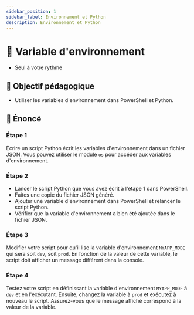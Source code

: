 ```yaml
---
sidebar_position: 1
sidebar_label: Environnement et Python
description: Environnement et Python
---
```



# 🐚 Variable d'environnement

- Seul à votre rythme

## 🎯 Objectif pédagogique

- Utiliser les variables d'environnement dans PowerShell et Python.

## 📜 Énoncé


### Étape 1

Écrire un script Python écrit les variables d'environnement
dans un fichier JSON. Vous pouvez utiliser le module `os` pour accéder aux
variables d'environnement.

### Étape 2

- Lancer le script Python que vous avez écrit à l'étape 1 dans PowerShell.
- Faites une copie du fichier JSON généré.
- Ajouter une variable d'environnement dans PowerShell et relancer le script Python.
- Vérifier que la variable d'environnement a bien été ajoutée dans le fichier JSON.

### Étape 3

Modifier votre script pour qu'il lise la variable d'environnement `MYAPP_MODE`
qui sera soit `dev`, soit `prod`. En fonction de la valeur de cette variable,
le script doit afficher un message différent dans la console.

### Étape 4

Testez votre script en définissant la variable d'environnement `MYAPP_MODE` à
`dev` et en l'exécutant. Ensuite, changez la variable à `prod` et exécutez à
nouveau le script. Assurez-vous que le message affiché correspond à la valeur
de la variable.